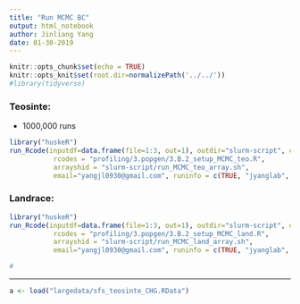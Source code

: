 ```yaml
---
title: "Run MCMC BC"
output: html_notebook
author: Jinliang Yang
date: 01-30-2019
---
```



```r
knitr::opts_chunk$set(echo = TRUE) 
knitr::opts_knit$set(root.dir=normalizePath('../../')) 
#library(tidyverse)
```




### Teosinte:

- 1000,000 runs
```r
library("huskeR")
run_Rcode(inputdf=data.frame(file=1:3, out=1), outdir="slurm-script", cmdno=1,
           rcodes = "profiling/3.popgen/3.B.2_setup_MCMC_teo.R",
           arrayshid = "slurm-script/run_MCMC_teo_array.sh",
           email="yangjl0930@gmail.com", runinfo = c(TRUE, "jyanglab", 2, "10G", "36:00:00"))


```

### Landrace:
```r
library("huskeR")
run_Rcode(inputdf=data.frame(file=1:3, out=1), outdir="slurm-script", cmdno=1,
           rcodes = "profiling/3.popgen/3.B.2_setup_MCMC_land.R",
           arrayshid = "slurm-script/run_MCMC_land_array.sh",
           email="yangjl0930@gmail.com", runinfo = c(TRUE, "jyanglab", 2, "10G", "36:00:00"))

#
```

------------------

```r
a <- load("largedata/sfs_teosinte_CHG.RData")
```





